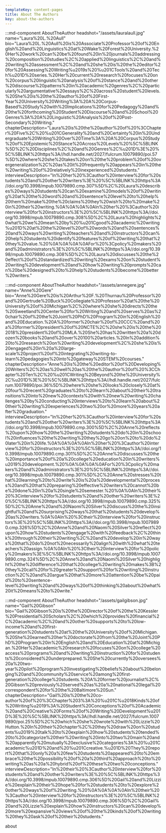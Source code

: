 ```yaml
---
templateKey: content-pages
title: About The Authors
key: about-the-authors
---
```

:::md-component AboutTheAuthor headshot="/assets/lauralaull.jpg" name="Laura%20L.%20Aull" bio="Laura%20L.%20Aull%20is%20Associate%20Professor%20of%20English%20and%20Linguistics%20at%20Wake%20Forest%20University.%20Her%20work%20can%20be%20found%20in%20journals%20addressing%20composition%20studies%2C%20applied%20linguistics%2C%20and%20writing%20assessment%2C%20and%20she%20is%20the%20editor%20for%20Assessing%20Writing%u2019s%20%u201CTools%20and%20Tech%u201D%20series.%20Her%20current%20research%20focuses%20on%20corpus%20linguistic%20analysis%20of%20stance%20and%20other%20discourse%20patterns%20in%20academic%20genres%2C%20particularly%20argumentative%20essays%2C%20across%20student%20levels.%20She%20is%20the%20author%20of%20First-Year%20University%20Writing%3A%20A%20Corpus-Based%20Study%20with%20Implications%20for%20Pedagogy%20and%20the%20forthcoming%20Student%20Discourse%20and%20School%20Genres%3A%20A%20Linguistic%20Analysis%20of%20Post-Secondary%20Writing." chapterDescription="Laura%20is%20the%20author%20of%20%3CChapter%20Five%2C%20%u201CGenerality%20and%20Certainty%20in%20Undergraduate%20Writing%20Over%20Time%3A%20A%20Corpus%20Study%20of%20Epistemic%20Stance%20Across%20Levels%20%5C%5BLINK%5D%2C%20Disciplines%2C%20and%20Genres%2C%u201D%3E%20%5C%5BLINK%20https%3A//hdl.handle.net/2027/fulcrum.10079890/poi.57%5D%20where%20she%20takes%20on%20the%20problem%20of%20overgeneralization%2C%20as%20it%20frequently%20appears%20in%20the%20writing%20of%20relatively%20inexperienced%20students." interviewDescription="In%20her%20%3Cauthor%20interview%20for%20students%20and%20other%20writers%3E%20%5C%5BLINK%20https%3A//doi.org/10.3998/mpub.10079890.cmp.307%5D%2C%20Laura%20describes%20ways%20students%20can%20examine%20models%20of%20writing%20at%20the%20word%20and%20sentence%20level%20to%20help%20them%20make%20the%20claims%20they%20wish%20to%20make%20in%20their%20writing.%0A%0A%0A%0AIn%20her%20%3Cauthor%20interview%20for%20instructors%3E%20%5C%5BLINK%20https%3A//doi.org/10.3998/mpub.10079890.cmp.308%5D%2C%20Laura%20highlights%20what%20we%20mean%20by%20%u201Cgood%20academic%20writing%u201D%20at%20the%20level%20of%20words%20and%20sentences%20and%20ways%20writing%20teachers%20and%20instructors%20can%20help%20students%20identify%20features%20of%20writing%20that%20they%20value.%20%0A%0A%0A%0AFor%20%3Cpolicy%20makers%20and%20administrators%3E%20%5C%5BLINK%20https%3A//doi.org/10.3998/mpub.10079890.cmp.308%5D%2C%20Laura%20discusses%20the%20effect%20of%20standardized%20writing%20exams%20on%20student%20writing%20development%20and%20how%20writing%20prompts%20can%20be%20designed%20to%20help%20students%20become%20better%20writers."

:::md-component AboutTheAuthor headshot="/assets/annegere.jpg" name="Anne%20Gere" bio="Anne%20Gere%20is%20Arthur%20F.%20Thurnau%20Professor%20and%20Gertrude%20Buck%20Collegiate%20Professor%20at%20the%20University%20of%20Michigan%2C%20where%20she%20directs%20the%20Sweetland%20Center%20for%20Writing%20and%20serves%20as%20chair%20of%20the%20Joint%20PhD%20Program%20in%20English%20and%20Education.%20A%20former%20chair%20of%20CCC%20and%20a%20former%20president%20of%20NCTE%2C%20she%20is%20the%202018%20president%20of%20MLA.%20She%20has%20written%20a%20dozen%20books%20and%20over%20100%20articles.%20In%20addition%20to%20research%20on%20writing%20development%2C%20she%20is%20engaged%20in%20a%20large-scale%20project%20of%20integrating%20writing-to-learn%20pedagogies%20into%20gateway%20STEM%20courses." chapterDescription="Anne%20is%20the%20editor%20of%20Developing%20Writers%2C%20as%20well%20as%20the%20author%20of%20%3CChapter%20Ten%2C%20%u201CWriting%20Beyond%20the%20University%2C%u201D%3E%20%5C%5BLINK%20https%3A//hdl.handle.net/2027/fulcrum.10079890/poi.36%5D%20where%20she%20looks%20closely%20at%20four%20recent%20graduates%20to%20learn%20about%20their%20transitions%20into%20new%20contexts%20with%20new%20writing%20challenges%20by%20conducting%20interviews%20to%20learn%20about%20their%20writing%20experiences%20two%20or%20more%20years%20after%20graduation." interviewDescription="In%20her%20%3Cauthor%20interview%20for%20students%20and%20other%20writers%3E%20%5C%5BLINK%20https%3A//doi.org/10.3998/mpub.10079890.cmp.300%5D%2C%20Anne%20reflects%20upon%20how%20the%20writing%20students%20do%20in%20school%20influences%20the%20writing%20they%20go%20on%20to%20do%20later%20in%20life.%0A%0A%0A%0AIn%20her%20%3Cauthor%20interview%20for%20instructors%3E%20%5C%5BLINK%20https%3A//doi.org/10.3998/mpub.10079890.cmp.301%5D%2C%20Anne%20discusses%20the%20importance%20of%20a%20college%20education%20in%20writers%u2019%20development.%20%0A%0A%0A%0AFor%20%3Cpolicy%20makers%20and%20administrators%3E%20%5C%5BLINK%20https%3A//doi.org/10.3998/mpub.10079890.cmp.301%5D%2C%20Anne%20stresses%20that%20learning%20to%20write%20is%20a%20developmental%20process%20and%20that%20preparing%20effective%20writers%20cannot%20be%20done%20in%20a%20single%20semester.%20%0A%0AIn%20their%20%3Cinterview%20for%20students%20and%20other%20writers%3E%20%5C%5BLINK%20https%3A//doi.org/10.3998/mpub.10079890.cmp.325%5D%2C%20Anne%20and%20Naomi%20Silver%20discuss%20the%20insightful%20and%20surprising%20ways%20that%20students%20develop%20as%20writers.%0A%0AIn%20%3Ctheir%20interview%20for%20instructors%3E%20%5C%5BLINK%20https%3A//doi.org/10.3998/mpub.10079890.cmp.326%5D%2C%20Anne%20and%20Naomi%20Silver%20reflect%20upon%20how%20students%20engage%20with%20feedback%2C%20think%20through%20their%20writing%2C%20and%20develop%20in%20ways%20that%20do%20not%20necessarily%20align%20with%20what%20teachers%20assign.%0A%0AIn%20%3Ctheir%20interview%20for%20policy%20makers%3E%5C%5BLINK%20https%3A//doi.org/10.3998/mpub.10079890.cmp.324%5D%2C%20Anne%20and%20Naomi%20Silver%20highlight%20the%20difference%20that%20college%20writing%20makes%3B%20they%20call%20for%20greater%20support%20for%20writing%20instruction%2C%20and%20argue%20that%20more%20attention%20be%20paid%20to%20sentence-level%20writing%20and%20ways%20of%20thinking%20about%20what%20it%20means%20to%20write."

:::md-component AboutTheAuthor headshot="/assets/gailgibson.jpg" name="Gail%20Gibson" bio="Gail%20Gibson%20is%20the%20Director%20of%20the%20Kessler%20Presidential%20Scholars%2C%20which%20provides%20financial%2C%20academic%2C%20and%20other%20supports%20to%20low-income%20and%20first-generation%20students%20at%20the%20University%20of%20Michigan.%20She%20earned%20her%20doctorate%20from%20the%20Joint%20PhD%20Program%20in%20English%20and%20Education%20at%20Michigan.%20Her%20academic%20research%20focuses%20on%20college%20access%20programs%20and%20writing%20instruction%20for%20students%20considered%20underprepared.%20She%20currently%20oversees%20a%20two-year%20pilot%20program%20investigating%20beliefs%20about%20belonging%20and%20community%20service%20among%20first-generation%20college%20students.%20A%20former%20journalist%2C%20Gibson%20previously%20served%20as%20a%20national%20legal%20correspondent%20for%20the%20Baltimore%20Sun." chapterDescription="Gail%20is%20the%20co-author%20of%20%3CChapter%203%3A%20%u201C%u2018Kinds%20of%20Writing%u2019%3A%20Student%20Conceptions%20of%20Academic%20and%20Creative%20Forms%20of%20Writing%20Development%u201D%3E%20%5C%5BLINK%20https%3A//hdl.handle.net/2027/fulcrum.10079890/poi.25%5D%2C%20which%20she%20wrote%20with%20Lizzie%20Hutton.%20In%20their%20chapter%2C%20they%20draw%20on%20students%u2019%20talk%20to%20explain%20how%20students%20tended%20to%20categorize%20their%20writing%20into%20two%20main%20and%20apparently%20mutually%20exclusive%20categories%3A%20%u201Cacademic%u201D%20and%20%u201Ccreative.%u201D%20They%20report%20that%20only%20a%20few%20students%20appeared%20to%20embrace%20the%20possibility%20of%20a%20third%20approach%20to%20writing%20as%20a%20hybrid%20of%20these%20two%20conceptions." interviewDescription="In%20their%20%3Cauthor%20interview%20for%20students%20and%20other%20writers%3E%20%5C%5BLINK%20https%3A//doi.org/10.3998/mpub.10079890.cmp.306%5D%20Gail%20and%20Lizzie%20explain%20their%20hope%20for%20students%20to%20explore%20other%20ways%20of%20writing.%20%0A%0A%0A%0AIn%20their%20%3Cauthor%20interview%20for%20instructors%3E%20%5C%5BLINK%20https%3A//doi.org/10.3998/mpub.10079890.cmp.306%5D%2C%20Gail%20and%20Lizzie%20explain%20how%20instructors%20can%20develop%20more%20expansive%20views%20of%20the%20kinds%20of%20writing%20they%20ask%20of%20their%20students."

about

